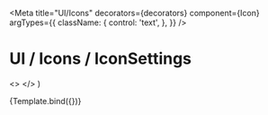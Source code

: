 

<Meta
  title="UI/Icons"
  decorators={decorators}
  component={Icon}
  argTypes={{
    className: {
      control: 'text',
    },
  }}
/>

# UI / Icons / IconSettings

  <>
    <Icon className={className} />
    <Icon className="icon-medium cursor-pointer hover:bg-selected" />
    <Icon className="icon-white bg-red" />
  </>
)

<Canvas withToolbar>
  <Story name="Settings">{Template.bind({})}</Story>
</Canvas>

<ArgsTable story="Settings" />
